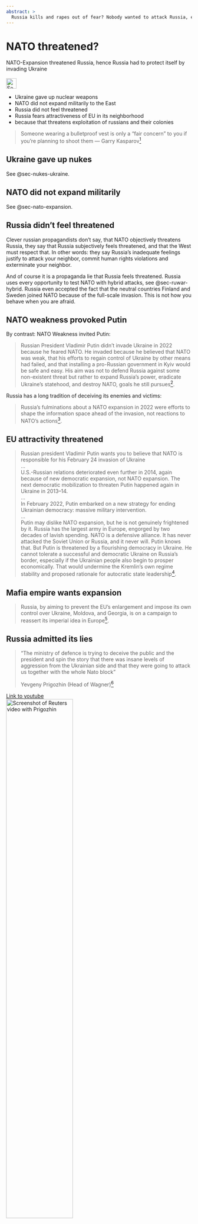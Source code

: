 ```yaml
---
abstract: > 
  Russia kills and rapes out of fear? Nobody wanted to attack Russia, especially not Ukraine. But Russia doesn't want Ukraine to join the EU.
---
```


# NATO threatened? {#sec-nato-threat}

::: {.callout-caution title="Myth"}
NATO-Expansion threatened Russia, hence Russia had to protect itself by invading Ukraine
[<br></br>![Search for topic in EUvsDisinfo](../all_common_img/EUvsDisinfo_400x240.jpg){height=2em}](https://euvsdisinfo.eu/disinformation-cases/?text=nato%20%20threatens%20russia&sort=relevance)
:::

::: {.callout-tip title="Truth"}
- Ukraine gave up nuclear weapons
- NATO did not expand militarily to the East
- Russia did not feel threatened
- Russia fears attractiveness of EU in its neighborhood
- because that threatens exploitation of russians and their colonies
:::

> Someone wearing a bulletproof vest is only a "fair concern" to you if you’re planning to shoot them — Garry Kasparov[^nato-threat-5]


## Ukraine gave up nukes

See @sec-nukes-ukraine.

## NATO did not expand militarily

See @sec-nato-expansion.

## Russia didn't feel threatened

Clever russian propagandists don't say, that NATO objectively threatens Russia, they say that Russia subjectively feels threatened, and that the West must respect that. In other words: they say Russia's inadequate feelings justify to attack your neighbor, commit human rights violations and exterminate your neighbor. 

And of course it is a propaganda lie that Russia feels threatened. Russia uses every opportunity to test NATO with hybrid attacks, see @sec-ruwar-hybrid. Russia even accepted the fact that the neutral countries Finland and Sweden joined NATO because of the full-scale invasion. This is not how you behave when you are afraid.  

## NATO weakness provoked Putin

By contrast: NATO Weakness invited Putin: 

> Russian President Vladimir Putin didn’t invade Ukraine in 2022 because he feared NATO. He invaded because he believed that NATO was weak, that his efforts to regain control of Ukraine by other means had failed, and that installing a pro-Russian government in Kyiv would be safe and easy. His aim was not to defend Russia against some non-existent threat but rather to expand Russia’s power, eradicate Ukraine’s statehood, and destroy NATO, goals he still pursues[^nato-thread-1].

Russia has a long tradition of deceiving its enemies and victims:

> Russia’s fulminations about a NATO expansion in 2022 were efforts to shape the information space ahead of the invasion, not reactions to NATO’s actions[^nato-thread-1].


## EU attractivity threatened

> Russian president Vladimir Putin wants you to believe that NATO is responsible for his February 24 invasion of Ukraine  
> ...  
> U.S.-Russian relations deteriorated even further in 2014, again because of new democratic expansion, not NATO expansion. The next democratic mobilization to threaten Putin happened again in Ukraine in 2013–14.  
> ...  
> In February 2022, Putin embarked on a new strategy for ending Ukrainian democracy: massive military intervention.   
> ...  
> Putin may dislike NATO expansion, but he is not genuinely frightened by it. Russia has the largest army in Europe, engorged by two decades of lavish spending. NATO is a defensive alliance. It has never attacked the Soviet Union or Russia, and it never will. Putin knows that. But Putin is threatened by a flourishing democracy in Ukraine. He cannot tolerate a successful and democratic Ukraine on Russia’s border, especially if the Ukrainian people also begin to prosper economically. That would undermine the Kremlin’s own regime stability and proposed rationale for autocratic state leadership[^nato-threat-2].


## Mafia empire wants expansion

> Russia, by aiming to prevent the EU’s enlargement and impose its own control over Ukraine, Moldova, and Georgia, is on a campaign to reassert its imperial idea in Europe[^nato-threat-3].


## Russia admitted its lies

> “The ministry of defence is trying to deceive the public and the president and spin the story that there was insane levels of aggression from the Ukrainian side and that they were going to attack us together with the whole Nato block”  
>  
> Yevgeny Prigozhin (Head of Wagner)[^nato-threat-4]

[Link to youtube  
![Screenshot of Reuters video with Prigozhin](nato-prigozhin.jpg){width=60%}](https://www.youtube.com/watch?v=V8thO6S5duE)




[^nato-thread-1]: Weakness is Lethal: Why Putin Invaded Ukraine and How the War Must End. (Oct 1, 2023). Institute for the STUDY OF WAR (ISW). [https://understandingwar.org/backgrounder/weakness-lethal-why-putin-invaded-ukraine-and-how-war-must-end](https://understandingwar.org/backgrounder/weakness-lethal-why-putin-invaded-ukraine-and-how-war-must-end)
  
[^nato-threat-2]: Person & McFaul (2022 April) What Putin Fears Most.  Journal of Democracy, Volume 33, Issue 2, Page 18–27. [https://www.journalofdemocracy.org/articles/what-putin-fears-most/](https://www.journalofdemocracy.org/articles/what-putin-fears-most/)

[^nato-threat-3]: Nicholas Lokker and Kate Johnston  (July 15, 2024) 
For Putin, the EU Is a Bigger Threat Than NATO. Center for a New American Security
[https://www.cnas.org/publications/commentary/for-putin-the-eu-is-a-bigger-threat-than-nato](https://www.cnas.org/publications/commentary/for-putin-the-eu-is-a-bigger-threat-than-nato)

[^nato-threat-4]: Pjotr Sauer (23 Jun 2022) Wagner chief accuses Moscow of lying to public about Ukraine. Yevgeny Prigozhin dismisses justification for war that Kyiv was planning 2022 attack on Donbas and Crimea. The Guardian. [https://www.theguardian.com/world/2023/jun/23/wagner-chief-accuses-moscow-of-lying-to-public-about-ukraine-yevgeny-prigozhin](https://www.theguardian.com/world/2023/jun/23/wagner-chief-accuses-moscow-of-lying-to-public-about-ukraine-yevgeny-prigozhin)

[^nato-threat-5]: Garry Kasparov (2025 May 30) Someone wearing a bulletproof vest is only a "fair concern" to you if you’re planning to shoot them. Tweet on X. [https://x.com/Kasparov63/status/1928469673831444828](https://x.com/Kasparov63/status/1928469673831444828)

